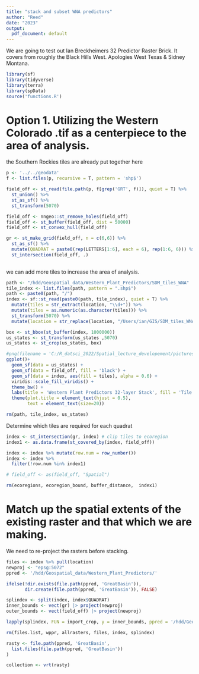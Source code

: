 ```yaml
---
title: "stack and subset WNA predictors"
author: "Reed"
date: "2023"
output:
  pdf_document: default
---
```


We are going to test out Ian Breckheimers 32 Predictor Raster Brick. It covers from roughly the Black Hills West. Apologies West Texas & Sidney Montana. 

```r
library(sf)
library(tidyverse)
library(terra)
library(spData)
source('functions.R')
```


# Option 1. Utilizing the Western Colorado .tif as a centerpiece to the area of analysis. 

the Southern Rockies tiles are already put together here

```r
p <- '../../geodata'
f <- list.files(p, recursive = T, pattern = 'shp$')

field_off <- st_read(file.path(p, f[grep('GRT', f)]), quiet = T) %>% 
  st_union() %>% 
  st_as_sf() %>% 
  st_transform(5070)

field_off <- nngeo::st_remove_holes(field_off)
field_off <- st_buffer(field_off, dist = 50000)
field_off <- st_convex_hull(field_off)

gr <- st_make_grid(field_off, n = c(6,6)) %>% 
  st_as_sf() %>% 
  mutate(QUADRAT = paste0(rep(LETTERS[1:6], each = 6), rep(1:6, 6))) %>% 
  st_intersection(field_off, .)
  
```

we can add more tiles to increase the area of analysis. 
```r

path <- "/hdd/Geospatial_data/Western_Plant_Predictors/SDM_tiles_WNA"
tile_index <- list.files(path, pattern = ".shp$")
path <- paste0(path, "/")
index <- sf::st_read(paste0(path, tile_index), quiet = T) %>% 
  mutate(tiles = str_extract(location, "\\d+")) %>% 
  mutate(tiles = as.numeric(as.character(tiles))) %>% 
  st_transform(5070) %>% 
  mutate(location = str_replace(location, "/Users/ian/GIS/SDM_tiles_WNA/", path))

box <- st_bbox(st_buffer(index, 1000000))
us_states <- st_transform(us_states ,5070)
us_states <- st_crop(us_states, box)

#png(filename = 'C:/R_datsci_2022/Spatial_lecture_developement/pictures/Western_Plant_Predictors.png', width = 1080, height = 720, units = "px", pointsize = 16)
ggplot()+
  geom_sf(data = us_states) +
  geom_sf(data = field_off, fill = 'black') +
  geom_sf(data = index, aes(fill = tiles), alpha = 0.6) +
  viridis::scale_fill_viridis() +
  theme_bw() +
  labs(title = 'Western Plant Predictors 32-layer Stack', fill = 'Tile Number') +
  theme(plot.title = element_text(hjust = 0.5), 
        text = element_text(size=20))

rm(path, tile_index, us_states)
```

Determine which tiles are required for each quadrat 
```r

index <- st_intersection(gr, index) # clip tiles to ecoregion
index1 <- as.data.frame(st_covered_by(index, field_off))

index <- index %>% mutate(row.num = row_number())
index <- index %>% 
  filter(!row.num %in% index1)

# field_off <- as(field_off, "Spatial")

rm(ecoregions, ecoregion_bound, buffer_distance,  index1)
```

# Match up the spatial extents of the existing raster and that which we are making.

We need to re-project the rasters before stacking. 
```r
files <- index %>% pull(location)
newproj <- "epsg:5072" 
ppred <- '/hdd/Geospatial_data/Western_Plant_Predictors/'

ifelse(!dir.exists(file.path(ppred, 'GreatBasin')), 
       dir.create(file.path(ppred, 'GreatBasin')), FALSE)

splindex <- split(index, index$QUADRAT)
inner_bounds <- vect(gr) |> project(newproj)
outer_bounds <- vect(field_off) |> project(newproj)

lapply(splindex, FUN = import_crop, y = inner_bounds, ppred = '/hdd/Geospatial_data/Western_Plant_Predictors/')

rm(files.list, wppr, allrasters, files, index, splindex)
```


```r
rasty <- file.path(ppred, 'GreatBasin',
  list.files(file.path(ppred, 'GreatBasin'))
)

collection <- vrt(rasty)
```

